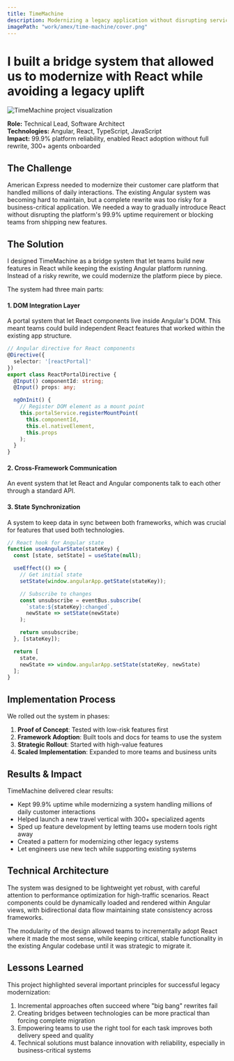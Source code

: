 ```yaml
---
title: TimeMachine
description: Modernizing a legacy application without disrupting service quality or business operations
imagePath: "work/amex/time-machine/cover.png"
---
```



# I built a bridge system that allowed us to modernize with React while avoiding a legacy uplift

<Image
  src={coverImg}
  alt="TimeMachine project visualization"
  width={1600}
  height={900}
  className="rounded-sm shrink-0 bg-muted border shadow mt-12"
/>

**Role:** Technical Lead, Software Architect<br/>
**Technologies:** Angular, React, TypeScript, JavaScript<br/>
**Impact:** 99.9% platform reliability, enabled React adoption without full rewrite, 300+ agents onboarded<br/>

## The Challenge

American Express needed to modernize their customer care platform that handled millions of daily interactions. The existing Angular system was becoming hard to maintain, but a complete rewrite was too risky for a business-critical application. We needed a way to gradually introduce React without disrupting the platform's 99.9% uptime requirement or blocking teams from shipping new features.

## The Solution

I designed TimeMachine as a bridge system that let teams build new features in React while keeping the existing Angular platform running. Instead of a risky rewrite, we could modernize the platform piece by piece.

The system had three main parts:

#### 1. DOM Integration Layer
A portal system that let React components live inside Angular's DOM. This meant teams could build independent React features that worked within the existing app structure.

```typescript
// Angular directive for React components
@Directive({
  selector: '[reactPortal]'
})
export class ReactPortalDirective {
  @Input() componentId: string;
  @Input() props: any;

  ngOnInit() {
    // Register DOM element as a mount point
    this.portalService.registerMountPoint(
      this.componentId,
      this.el.nativeElement,
      this.props
    );
  }
}
```

#### 2. Cross-Framework Communication
An event system that let React and Angular components talk to each other through a standard API.

#### 3. State Synchronization
A system to keep data in sync between both frameworks, which was crucial for features that used both technologies.

```typescript
// React hook for Angular state
function useAngularState(stateKey) {
  const [state, setState] = useState(null);

  useEffect(() => {
    // Get initial state
    setState(window.angularApp.getState(stateKey));

    // Subscribe to changes
    const unsubscribe = eventBus.subscribe(
      `state:${stateKey}:changed`,
      newState => setState(newState)
    );

    return unsubscribe;
  }, [stateKey]);

  return [
    state,
    newState => window.angularApp.setState(stateKey, newState)
  ];
}
```

## Implementation Process

We rolled out the system in phases:

1. **Proof of Concept**: Tested with low-risk features first
2. **Framework Adoption**: Built tools and docs for teams to use the system
3. **Strategic Rollout**: Started with high-value features
4. **Scaled Implementation**: Expanded to more teams and business units

## Results & Impact

TimeMachine delivered clear results:

- Kept 99.9% uptime while modernizing a system handling millions of daily customer interactions
- Helped launch a new travel vertical with 300+ specialized agents
- Sped up feature development by letting teams use modern tools right away
- Created a pattern for modernizing other legacy systems
- Let engineers use new tech while supporting existing systems

## Technical Architecture

The system was designed to be lightweight yet robust, with careful attention to performance optimization for high-traffic scenarios. React components could be dynamically loaded and rendered within Angular views, with bidirectional data flow maintaining state consistency across frameworks.

The modularity of the design allowed teams to incrementally adopt React where it made the most sense, while keeping critical, stable functionality in the existing Angular codebase until it was strategic to migrate it.

## Lessons Learned

This project highlighted several important principles for successful legacy modernization:

1. Incremental approaches often succeed where "big bang" rewrites fail
2. Creating bridges between technologies can be more practical than forcing complete migration
3. Empowering teams to use the right tool for each task improves both delivery speed and quality
4. Technical solutions must balance innovation with reliability, especially in business-critical systems
